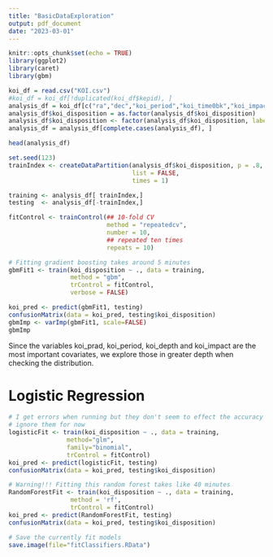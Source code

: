 ```yaml
---
title: "BasicDataExploration"
output: pdf_document
date: "2023-03-01"
---
```


```r
knitr::opts_chunk$set(echo = TRUE)
library(ggplot2)
library(caret)
library(gbm)
```

```r
koi_df = read.csv("KOI.csv")
#koi_df = koi_df[!duplicated(koi_df$kepid), ]
analysis_df = koi_df[c("ra","dec","koi_period","koi_time0bk","koi_impact","koi_duration","koi_depth","koi_prad","koi_teq","koi_insol","koi_steff","koi_slogg","koi_srad","koi_disposition")][koi_df$koi_disposition != "CANDIDATE",]
analysis_df$koi_disposition = as.factor(analysis_df$koi_disposition)
analysis_df$koi_disposition <- factor(analysis_df$koi_disposition, labels = c(1,0))
analysis_df = analysis_df[complete.cases(analysis_df), ]
```

```r
head(analysis_df)
```

```r
set.seed(123)
trainIndex <- createDataPartition(analysis_df$koi_disposition, p = .8, 
                                  list = FALSE, 
                                  times = 1)

training <- analysis_df[ trainIndex,]
testing  <- analysis_df[-trainIndex,]

fitControl <- trainControl(## 10-fold CV
                           method = "repeatedcv",
                           number = 10,
                           ## repeated ten times
                           repeats = 10)
```
```r
# Fitting gradient boosting takes around 5 minutes
gbmFit1 <- train(koi_disposition ~ ., data = training, 
                 method = "gbm", 
                 trControl = fitControl,
                 verbose = FALSE)
```

```r
koi_pred <- predict(gbmFit1, testing)
confusionMatrix(data = koi_pred, testing$koi_disposition)
gbmImp <- varImp(gbmFit1, scale=FALSE)
gbmImp
```
Since the variables koi_prad, koi_period, koi_depth and koi_impact are the most important covariates, we explore those in greater depth when checking the distribution. 

# Logistic Regression

```r
# I get errors when running but they don't seem to effect the accuracy so I'll
# ignore them for now
logisticFit <- train(koi_disposition ~ ., data = training, 
                method="glm",
                family="binomial",
                trControl = fitControl)
koi_pred <- predict(logisticFit, testing)
confusionMatrix(data = koi_pred, testing$koi_disposition)
```

```r
# Warning!!! Fitting this random forest takes like 40 minutes
RandomForestFit <- train(koi_disposition ~ ., data = training, 
                 method = 'rf', 
                 trControl = fitControl)
koi_pred <- predict(RandomForestFit, testing)
confusionMatrix(data = koi_pred, testing$koi_disposition)
```
```r
# Save the currently fit models
save.image(file="fitClassifiers.RData") 
```
